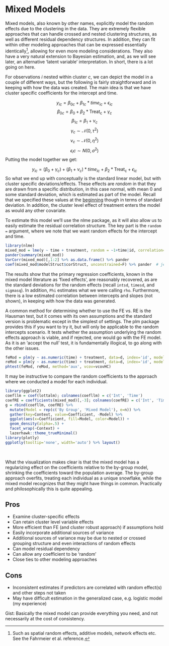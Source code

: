 # Mixed Models

<span class="emph">Mixed models</span>, also known by other names, explicitly model the random effects due to the clustering in the data.  They are extremely flexible approaches that can handle crossed and nested clustering structures, as well as different residual dependency structures.  In addition, they can fit within other modeling approaches that can be expressed essentially identically[^remods], allowing for even more modeling considerations.  They also have a very natural extension to Bayesian estimation, and, as we will see later, an alternative 'latent variable' interpretation. In short, there is a lot going on here.

For observations $i$ nested within cluster $c$, we can depict the model in a couple of different ways, but the following is fairly straightforward and in keeping with how the data was created. The main idea is that we have cluster specific coefficients for the intercept and time.

$$ y_{ic} = \beta_{0c} + \beta_{1c} * time_{ic} + \epsilon_{ic} $$
$$\beta_{0c} = \beta_0 + \beta_2 * \mathrm{Treat_{c}} + \gamma_c$$
$$\beta_{1c} = \beta_1 + \nu_c$$
$$\gamma_c\sim \mathcal{N}(0, \tau^2)$$
$$\nu_c\sim \mathcal{N}(0, \eta^2)$$
$$\epsilon_ic \sim N(0, \sigma^2)$$
Putting the model together we get:

$$ y_{ic} = (\beta_0 + \gamma_c) + (\beta_1 + \nu_c) * time_{ic} + \beta_2 * \mathrm{Treat_{c}} + \epsilon_{ic} $$
So what we end up with conceptually is the standard linear model, but with cluster specific deviations/effects.  These effects are *random* in that they are drawn from a specific distribution, in this case normal, with mean 0 and some standard deviation, which is estimated as part of the model.  Recall that we specified these values at the [beginning](#preliminaries) though in terms of standard deviation. In addition, the cluster level effect of treatment enters the model as would any other covariate.


To estimate this model we'll use the <span class="pack">nlme</span> package, as it will also allow us to easily estimate the residual correlation structure.  The key part is the `random =` argument, where we note that we want random effects for the intercept and time.

```r
library(nlme)
mixed_mod = lme(y ~ time + treatment, random = ~1+time|id, correlation=corAR1(form=~time|id))
pander(summary(mixed_mod))
VarCorr(mixed_mod)[,1:2] %>% as.data.frame() %>% pander
coef(mixed_mod$modelStruct$corStruct, unconstrained=F) %>% pander  # jesus h
```

The results show that the primary regression coefficients, known in the mixed model literature as 'fixed effects', are reasonably recovered, as are the standard deviations for the random effects (recall `intsd`, `timesd`, and `sigmasq`). In addition, `Phi` estimates what we were calling `rho`.  Furthermore, there is a low estimated correlation between intercepts and slopes (not shown), in keeping with how the data was generated.

A common method for determining whether to use the FE vs. RE is the <span class="emph">Hausman test</span>, but it comes with its own assumptions and the standard version is problematic except in the simplest of settings. The plm package provides this if you want to try it, but will only be applicable to the random intercepts scenario. It tests whether the assumption underlying the random effects approach is viable, and if rejected, one would go with the FE model. As it is an 'accept the null' test, it is fundamentally illogical, to go along with the other issues.

```r
feMod = plm(y ~ as.numeric(time) + treatment, data=d, index='id', model='within')
reMod = plm(y ~ as.numeric(time) + treatment, data=d, index='id', model='random')
phtest(feMod, reMod, method='aux', vcov=vcovHC)
```


It may be instructive to compare the random coefficients to the approach where we conducted a model for each individual.

```r
library(ggplot2)
coefllm = coef(lottalm); colnames(coefllm) = c('Int', 'Time')
coefRE = coefficients(mixed_mod)[,-3]; colnames(coefRE) = c('Int', 'Time')  # no cluster covariate
g = rbind(coefllm, coefRE) %>% 
  mutate(Model = rep(c('By Group', 'Mixed Model'), e=n)) %>% 
  gather(key=Context, value=Coefficient, -Model) %>% 
  ggplot(aes(x=Coefficient, fill=Model, color=Model)) +
  geom_density(alpha=.5) +
  facet_wrap(~Context) +
  lazerhawk::theme_trueMinimal() 
library(plotly)
ggplotly(tooltip='none', width='auto') %>% layout()
```

<br>

What the visualization makes clear is that the mixed model has a regularizing effect on the coefficients relative to the by-group model, shrinking the coefficients toward the population average. The by-group approach overfits, treating each individual as a unique snowflake, while the mixed model recognizes that they might have things in common. Practically and philosophically this is quite appealing.

## Pros

- Examine cluster-specific effects
- Can retain cluster level variable effects
- More efficient than FE (and cluster robust approach) if assumptions hold
- Easily incorporate additional sources of variance
- Additional sources of variance may be due to nested or crossed grouping structure and even interactions of random effects
- Can model residual dependency
- Can allow any coefficient to be 'random'
- Close ties to other modeling approaches

## Cons

- Inconsistent estimates if predictors are correlated with random effect(s) and other steps not taken
- May have difficult estimation in the generalized case, e.g. logistic model (my experience)

Gist: Basically the mixed model can provide everything you need, and not necessarily at the cost of consistency.



[^remods]: Such as spatial random effects, additive models, network effects etc. See the Fahrmeier et al. reference.
